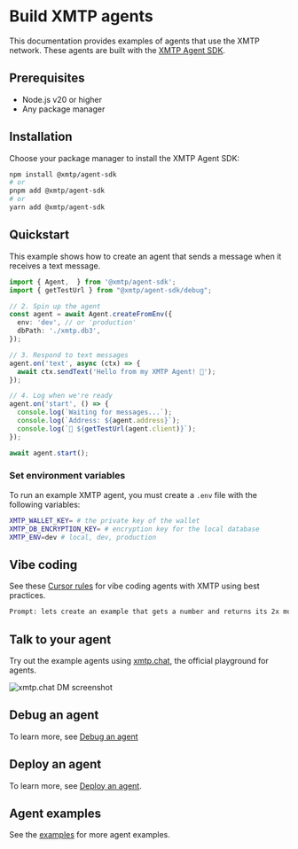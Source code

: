 # Build XMTP agents

This documentation provides examples of agents that use the XMTP network. These agents are built with the [XMTP Agent SDK](https://github.com/xmtp/xmtp-js/tree/main/sdks/agent-sdk).

## Prerequisites

- Node.js v20 or higher
- Any package manager

## Installation

Choose your package manager to install the XMTP Agent SDK:

```bash
npm install @xmtp/agent-sdk
# or
pnpm add @xmtp/agent-sdk
# or
yarn add @xmtp/agent-sdk
```

## Quickstart

This example shows how to create an agent that sends a message when it receives a text message.

```ts [Node]
import { Agent,  } from '@xmtp/agent-sdk';
import { getTestUrl } from "@xmtp/agent-sdk/debug";

// 2. Spin up the agent
const agent = await Agent.createFromEnv({
  env: 'dev', // or 'production'
  dbPath: './xmtp.db3',
});

// 3. Respond to text messages
agent.on('text', async (ctx) => {
  await ctx.sendText('Hello from my XMTP Agent! 👋');
});

// 4. Log when we're ready
agent.on('start', () => {
  console.log(`Waiting for messages...`);
  console.log(`Address: ${agent.address}`);
  console.log(`🔗 ${getTestUrl(agent.client)}`);
});

await agent.start();
```

### Set environment variables

To run an example XMTP agent, you must create a `.env` file with the following variables:

```bash
XMTP_WALLET_KEY= # the private key of the wallet
XMTP_DB_ENCRYPTION_KEY= # encryption key for the local database
XMTP_ENV=dev # local, dev, production
```

## Vibe coding

See these [Cursor rules](https://github.com/ephemeraHQ/xmtp-agent-examples/blob/main/.cursor/rules/xmtp.mdc) for vibe coding agents with XMTP using best practices.

```bash
Prompt: lets create an example that gets a number and returns its 2x multiple (use claude max)
```

## Talk to your agent

Try out the example agents using [xmtp.chat](https://xmtp.chat), the official playground for agents.

![xmtp.chat DM screenshot](https://github.com/ephemeraHQ/xmtp-agent-examples/raw/main/examples/xmtp-gm/screenshot.png)

## Debug an agent

To learn more, see [Debug an agent](/agents/deploy/debug-agents)

## Deploy an agent

To learn more, see [Deploy an agent](/agents/deploy/deploy-agent).

## Agent examples

See the [examples](https://github.com/ephemeraHQ/xmtp-agent-examples) for more agent examples.
